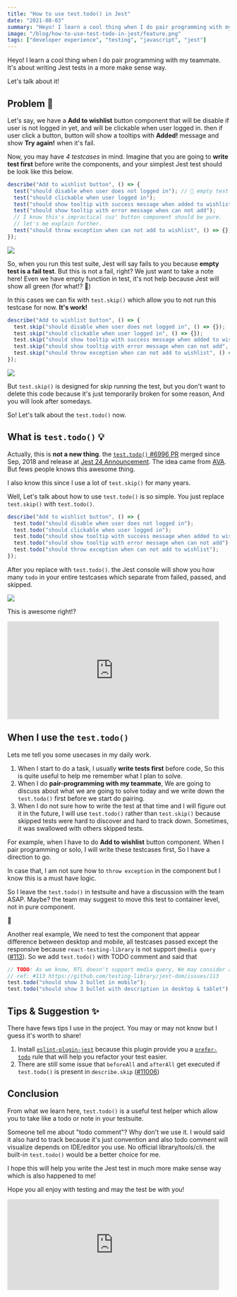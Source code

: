 ```yaml
---
title: "How to use test.todo() in Jest"
date: "2021-08-03"
summary: "Heyo! I learn a cool thing when I do pair programming with my teammate. It's about writing Jest tests in a more make sense way. Let's talk about it!"
image: "/blog/how-to-use-test-todo-in-jest/feature.png"
tags: ["developer experience", "testing", "javascript", "jest"]
---
```


Heyo! I learn a cool thing when I do pair programming with my teammate. It's about writing Jest tests in a more make sense way.

Let's talk about it!

## Problem 🚨

Let's say, we have a **Add to wishlist** button component that will be disable if user is not logged in yet, and will be clickable when user logged in. then if user click a button, button will show a tooltips with **Added!** message and show **Try again!** when it's fail.

Now, you may have _4 testcases_ in mind. Imagine that you are going to **write test first** before write the components, and your simplest Jest test should be look like this below.

```js
describe("Add to wishlist button", () => {
  test("should disable when user does not logged in"); // 🚨 empty test will be fail in Jest
  test("should clickable when user logged in");
  test("should show tooltip with success message when added to wishlist");
  test("should show tooltip with error message when can not add");
  // I know this's impractical cuz' button component should be pure.
  // let's me explain further.
  test("should throw exception when can not add to wishlist", () => {}); // 🤯 pass but for what?
});
```

<img src="/blog/how-to-use-test-todo-in-jest/figure-1.png" />

So, when you run this test suite, Jest will say fails to you because **empty test is a fail test**. But this is not a fail, right? We just want to take a note here! Even we have empty function in test, it's not help because Jest will show all green (for what!? 🤯)

In this cases we can fix with `test.skip()` which allow you to not run this testcase for now. **It's work!**

```js
describe("Add to wishlist button", () => {
  test.skip("should disable when user does not logged in", () => {});
  test.skip("should clickable when user logged in", () => {});
  test.skip("should show tooltip with success message when added to wishlist", () => {});
  test.skip("should show tooltip with error message when can not add", () => {});
  test.skip("should throw exception when can not add to wishlist", () => {});
});
```

<img src="/blog/how-to-use-test-todo-in-jest/figure-2.png" />

But `test.skip()` is designed for skip running the test, but you don't want to delete this code because it's just temporarily broken for some reason, And you will look after somedays.

So! Let's talk about the `test.todo()` now.

## What is `test.todo()` 💡

Actually, this is **not a new thing**. the [`test.todo()` #6996 PR](https://github.com/facebook/jest/pull/6996) merged since Sep,
2018 and release at [Jest 24 Announcement](https://jestjs.io/blog/2019/01/25/jest-24-refreshing-polished-typescript-friendly#testtodo).
The idea came from [AVA](https://github.com/avajs/ava/blob/main/docs/01-writing-tests.md#test-placeholders-todo). But fews people knows this awesome thing.

I also know this since I use a lot of `test.skip()` for many years.

Well, Let's talk about how to use `test.todo()` is so simple. You just replace `test.skip()` with `test.todo()`.

```js
describe("Add to wishlist button", () => {
  test.todo("should disable when user does not logged in");
  test.todo("should clickable when user logged in");
  test.todo("should show tooltip with success message when added to wishlist");
  test.todo("should show tooltip with error message when can not add");
  test.todo("should throw exception when can not add to wishlist");
});
```

After you replace with `test.todo()`. the Jest console will show you how many `todo` in your entire testcases which separate from failed, passed, and skipped.

<img src="/blog/how-to-use-test-todo-in-jest/figure-3.png" />

This is awesome right!?

<iframe
  src="https://giphy.com/embed/3ohzdIuqJoo8QdKlnW"
  width="480"
  height="222"
  frameBorder="0"
  className="giphy-embed mx-auto w-full"
  allowFullScreen
></iframe>

## When I use the `test.todo()`

Lets me tell you some usecases in my daily work.

1. When I start to do a task, I usually **write tests first** before code, So this is quite useful to help me remember what I plan to solve.
2. When I do **pair-programming with my teammate**, We are going to discuss about what we are going to solve today and we write down the `test.todo()` first before we start do pairing.
3. When I do not sure how to write the test at that time and I will figure out it in the future, I will use `test.todo()` rather than `test.skip()` because skipped tests were hard to discover and hard to track down. Sometimes, it was swallowed with others skipped tests.

For example, when I have to do **Add to wishlist** button component. When I pair programming or solo, I will write these testcases first, So I have a direction to go.

In case that, I am not sure how to `throw exception` in the component but I know this is a must have logic.

So I leave the `test.todo()` in testsuite and have a discussion with the team ASAP. Maybe? the team may suggest to move this test to container level, not in pure component.

🎉

Another real example, We need to test the component that appear difference between desktop and mobile, all testcases passed except the responsive because `react-testing-library` is not support `@media query` ([#113](https://github.com/testing-library/jest-dom/issues/113)). So we add `test.todo()` with TODO comment
and said that

```js
// TODO: As we know, RTL doesn't support media query, We may consider another way to test it or move it to E2E test on Cypress instead
// ref: #113 https://github.com/testing-library/jest-dom/issues/113
test.todo("should show 3 bullet in mobile");
test.todo("should show 3 bullet with description in desktop & tablet");
```

## Tips & Suggestion ✨

There have fews tips I use in the project. You may or may not know but I guess it's worth to share!

1. Install [`eslint-plugin-jest`](https://github.com/jest-community/eslint-plugin-jest/) because this plugin provide you a [`prefer-todo`](https://github.com/jest-community/eslint-plugin-jest/blob/main/docs/rules/prefer-todo.md) rule that will help you refactor your test easier.
2. There are still some issue that `beforeAll` and `afterAll` get executed if `test.todo()` is present in `describe.skip` ([#11006](https://github.com/facebook/jest/issues/11006))

## Conclusion

From what we learn here, `test.todo()` is a useful test helper which allow you to take like a todo or note in your testsuite.

Someone tell me about "todo comment"? Why don't we use it. I would said it also hard to track because it's just convention and also todo comment will visualize depends on IDE/editor you use. No official library/tools/cli. the built-in `test.todo()` would be a better choice for me.

I hope this will help you write the Jest test in much more make sense way which is also happened to me!

Hope you all enjoy with testing and may the test be with you!

<iframe
  src="https://giphy.com/embed/l1AsJoOWnvy0CuyFq"
  width="480"
  height="206"
  frameBorder="0"
  className="giphy-embed mx-auto w-full"
  allowFullScreen
></iframe>
